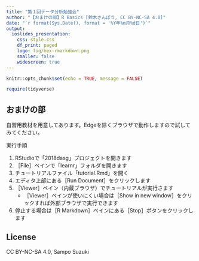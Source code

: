 ---
title: "第１回データ分析勉強会"
author: "【おまけの部】R Basics [鈴木さんぽう, CC BY-NC-SA 4.0]"
date: "`r format(Sys.Date(), format = '%Y年%m月%d日')`"
output:
  ioslides_presentation:
    css: style.css
    df_print: paged
    logo: fig/hex-rmarkdown.png
    smaller: false
    widescreen: true
---

```{r setup, include=FALSE}
knitr::opts_chunk$set(echo = TRUE, message = FALSE)

require(tidyverse)
```


## おまけの部
自習用教材を用意してあります。Edgeを除くブラウザで動作しますので試してみてください。

実行手順

1. RStudioで「2018dasg」プロジェクトを開きます
1. ［File］ペインで「learnr」フォルダを開きます
1. チュートリアルファイル「tutorial.Rmd」を開く
1. エディタ上部にある［Run Document］をクリックします
1. ［Viewer］ペイン（内蔵ブラウザ）でチュートリアルが実行さます
    * ［Viewer］ペインが使いにくい場合は［Show in new window］をクリックすれば外部ブラウザで実行できます
1. 停止する場合は［R Markdown］ペインにある［Stop］ボタンをクリックします


## License
CC BY-NC-SA 4.0, Sampo Suzuki